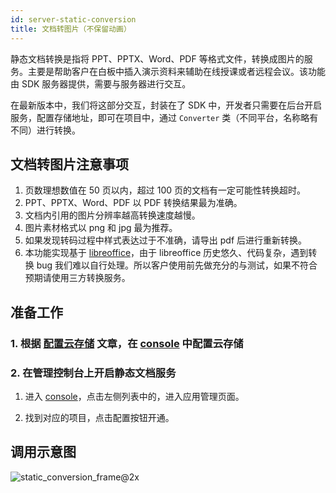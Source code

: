 ```yaml
---
id: server-static-conversion
title: 文档转图片（不保留动画）
---
```



静态文档转换是指将 PPT、PPTX、Word、PDF 等格式文件，转换成图片的服务。主要是帮助客户在白板中插入演示资料来辅助在线授课或者远程会议。该功能由 SDK 服务器提供，需要与服务器进行交互。

在最新版本中，我们将这部分交互，封装在了 SDK 中，开发者只需要在后台开启服务，配置存储地址，即可在项目中，通过 `Converter` 类（不同平台，名称略有不同）进行转换。

## 文档转图片注意事项

1. 页数理想数值在 50 页以内，超过 100 页的文档有一定可能性转换超时。
2. PPT、PPTX、Word、PDF 以 PDF 转换结果最为准确。
3. 文档内引用的图片分辨率越高转换速度越慢。
4. 图片素材格式以 png 和 jpg 最为推荐。
5. 如果发现转码过程中样式表达过于不准确，请导出 pdf 后进行重新转换。
6. 本功能实现基于 [libreoffice](https://www.libreoffice.org/)，由于 libreoffice 历史悠久、代码复杂，遇到转换 bug 我们难以自行处理。所以客户使用前先做充分的与测试，如果不符合预期请使用三方转换服务。

## 准备工作

### 1. 根据 [配置云存储](/docs/blog/add-driver) 文章，在 [console](https://console.herewhite.com) 中配置云存储

### 2. 在管理控制台上开启静态文档服务

1. 进入 [console](https://console.netless.link)，点击左侧列表中的，进入应用管理页面。

2. 找到对应的项目，点击配置按钮开通。

## 调用示意图

![static_conversion_frame@2x](/img/static_conversion_frame@2x.png)

